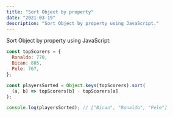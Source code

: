 ```yaml
---
title: "Sort Object by property"
date: "2021-03-19"
description: "Sort Object by property using JavaScript."
---
```


Sort Object by property using JavaScript:

```js title="Console"
const topScorers = {
  Ronaldo: 770,
  Bican: 805,
  Pele: 767,
};

const playersSorted = Object.keys(topScorers).sort(
  (a, b) => topScorers[b] - topScorers[a]
);

console.log(playersSorted); // ["Bican", "Ronaldo", "Pele"]
```
